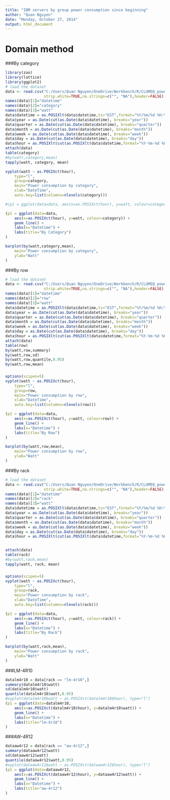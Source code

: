 ```yaml
---
title: "IBM servers by group power consumption since beginning"
author: "Quan Nguyen"
date: "Monday, October 27, 2014"
output: html_document
---
```


# Domain method 

###By category

```r
library(zoo)
library(lattice)
library(ggplot2)
# load the dataset
data <- read.csv("C:/Users/Quan Nguyen/OneDrive/Workbench/R/CLUMEQ_power/total-domain-by-category", 
                 strip.white=TRUE,na.strings=c("", "NA"),header=FALSE)
names(data)[1]="datetime"
names(data)[2]="category"
names(data)[3]="watt"
data$datetime = as.POSIXlt(data$datetime,tz="EST",format="%Y/%m/%d %H:%M:%S")
data$year = as.Date(cut(as.Date(data$datetime), breaks="year"))
data$quarter = as.Date(cut(as.Date(data$datetime), breaks="quarter"))
data$month = as.Date(cut(as.Date(data$datetime), breaks="month"))
data$week = as.Date(cut(as.Date(data$datetime), breaks="week"))
data$day = as.Date(cut(as.Date(data$datetime), breaks="day"))
data$hour = as.POSIXlt(cut(as.POSIXlt(data$datetime,format="%Y-%m-%d %H:%M:%S"), breaks="hour"), tz="EST", format="%Y-%m-%d %H:%M:%S")
attach(data)
table(category)
#by(watt,category,mean)
tapply(watt, category, mean)
```

```r
xyplot(watt ~ as.POSIXct(hour),
    type="l",
    group=category,
    main="Power consumption by category",              
    xlab="DateTime",
    auto.key=list(columns=nlevels(category)))
```

``` r
#(p1 = ggplot(data=data, aes(x=as.POSIXct(hour), y=watt, colour=category)) + geom_line() + #geom_point())

(p1 = ggplot(data=data,
    aes(x=as.POSIXct(hour), y=watt, colour=category)) +   
    geom_line() +
    labs(x="Datetime") +
    labs(title="By Category")
)

barplot(by(watt,category,mean),
    main="Power consumption by category",              
    ylab="Watt"
)
```


###By row

```r
# load the dataset
data <- read.csv("C:/Users/Quan Nguyen/OneDrive/Workbench/R/CLUMEQ_power/total-domain-by-row", 
                 strip.white=TRUE,na.strings=c("", "NA"),header=FALSE)
names(data)[1]="datetime"
names(data)[2]="row"
names(data)[3]="watt"
data$datetime = as.POSIXlt(data$datetime,tz="EST",format="%Y/%m/%d %H:%M:%S")
data$year = as.Date(cut(as.Date(data$datetime), breaks="year"))
data$quarter = as.Date(cut(as.Date(data$datetime), breaks="quarter"))
data$month = as.Date(cut(as.Date(data$datetime), breaks="month"))
data$week = as.Date(cut(as.Date(data$datetime), breaks="week"))
data$day = as.Date(cut(as.Date(data$datetime), breaks="day"))
data$hour = as.POSIXlt(cut(as.POSIXlt(data$datetime,format="%Y-%m-%d %H:%M:%S"), breaks="hour"), tz="EST", format="%Y-%m-%d %H:%M:%S")
attach(data)
table(row)
by(watt,row,summary)
by(watt,row,sd)
by(watt,row,quantile,0.95)
by(watt,row,mean)
```

###

```r
options(scipen=5)
xyplot(watt ~ as.POSIXct(hour),
    type="l",
    group=row,
    main="Power consumption by row",              
    xlab="DateTime",
    auto.key=list(columns=nlevels(row)))
```

```r
(p1 = ggplot(data=data,
    aes(x=as.POSIXct(hour), y=watt, colour=row)) +   
    geom_line() +
    labs(x="Datetime") +
    labs(title="By Row")
)

barplot(by(watt,row,mean),
    main="Power consumption by row",              
    ylab="Watt"
)
```

###By rack

```r
# load the dataset
data <- read.csv("C:/Users/Quan Nguyen/OneDrive/Workbench/R/CLUMEQ_power/total-domain-by-rack", 
                 strip.white=TRUE,na.strings=c("", "NA"),header=FALSE)
names(data)[1]="datetime"
names(data)[2]="rack"
names(data)[3]="watt"
data$datetime = as.POSIXlt(data$datetime,tz="EST",format="%Y/%m/%d %H:%M:%S")
data$year = as.Date(cut(as.Date(data$datetime), breaks="year"))
data$quarter = as.Date(cut(as.Date(data$datetime), breaks="quarter"))
data$month = as.Date(cut(as.Date(data$datetime), breaks="month"))
data$week = as.Date(cut(as.Date(data$datetime), breaks="week"))
data$day = as.Date(cut(as.Date(data$datetime), breaks="day"))
data$hour = as.POSIXlt(cut(as.POSIXlt(data$datetime,format="%Y-%m-%d %H:%M:%S"), breaks="hour"), tz="EST", format="%Y-%m-%d %H:%M:%S")


attach(data)
table(rack)
#by(watt,rack,mean)
tapply(watt, rack, mean)
```

###

```r
options(scipen=5)
xyplot(watt ~ as.POSIXct(hour),
    type="l",
    group=rack,
    main="Power consumption by rack",              
    xlab="DateTime",
    auto.key=list(columns=nlevels(rack)))
```

```r
(p1 = ggplot(data=data,
    aes(x=as.POSIXct(hour), y=watt, colour=rack)) +   
    geom_line() +
    labs(x="Datetime") +
    labs(title="By Rack")
)

barplot(by(watt,rack,mean),
    main="Power consumption by rack",              
    ylab="Watt"
)
```

###LM-4R10

```r
datalm4r10 = data[rack == "lm-4r10",]
summary(datalm4r10$watt)
sd(datalm4r10$watt)
quantile(datalm4r10$watt,0.95)
#xyplot(datalm4r10$watt ~ as.POSIXct(datalm4r10$hour), type="l")
(p1 = ggplot(data=datalm4r10,
    aes(x=as.POSIXct(datalm4r10$hour), y=datalm4r10$watt)) +   
    geom_line() +
    labs(x="Datetime") +
    labs(title="lm-4r10")
)
```


###AW-4R12

```r
dataaw4r12 = data[rack == "aw-4r12",]
summary(dataaw4r12$watt)
sd(dataaw4r12$watt)
quantile(dataaw4r12$watt,0.95)
#xyplot(dataaw4r12$watt ~ as.POSIXct(dataaw4r12$hour), type="l")
(p1 = ggplot(data=dataaw4r12,
    aes(x=as.POSIXct(dataaw4r12$hour), y=dataaw4r12$watt)) +   
    geom_line() +
    labs(x="Datetime") +
    labs(title="aw-4r12")
)
```
